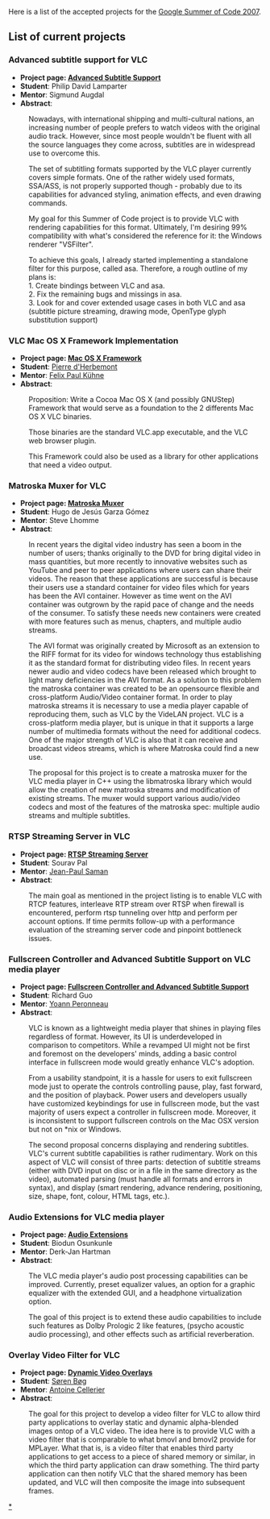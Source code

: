 Here is a list of the accepted projects for the [[SoC 2007|Google Summer of Code 2007]].

== List of current projects ==

=== Advanced subtitle support for VLC ===

* '''Project page: [[SoC 2007 Project Advanced Subtitle Support|Advanced Subtitle Support]]'''
* '''Student''': Philip David Lamparter
* '''Mentor''': Sigmund Augdal
* '''Abstract''':

: Nowadays, with international shipping and multi-cultural nations, an increasing number of people prefers to watch videos with the original audio track. However, since most people wouldn't be fluent with all the source languages they come across, subtitles are in widespread use to overcome this.

: The set of subtitling formats supported by the VLC player currently covers simple formats. One of the rather widely used formats, SSA/ASS, is not properly supported though - probably due to its capabilities for advanced styling, animation effects, and even drawing commands.

: My goal for this Summer of Code project is to provide VLC with rendering capabilities for this format. Ultimately, I'm desiring 99% compatibility with what's considered the reference for it: the Windows renderer "VSFilter".

: To achieve this goals, I already started implementing a standalone filter for this purpose, called asa. Therefore, a rough outline of my plans is:
: 1. Create bindings between VLC and asa.
: 2. Fix the remaining bugs and missings in asa.
: 3. Look for and cover extended usage cases in both VLC and asa (subtitle picture streaming, drawing mode, OpenType glyph substitution support)

=== VLC Mac OS X Framework Implementation ===

* '''Project page: [[SoC 2007 Project Mac OS X Framework|Mac OS X Framework]]'''
* '''Student''': [[User:Pdherbemont|Pierre d'Herbemont]]
* '''Mentor''': [[User:Fkuehne|Felix Paul Kühne]]
* '''Abstract''':

: Proposition: Write a Cocoa Mac OS X (and possibly GNUStep) Framework that would serve as a foundation to the 2 differents Mac OS X VLC binaries.

: Those binaries are the standard VLC.app executable, and the VLC web browser plugin.

: This Framework could also be used as a library for other applications that need a video output.

=== Matroska Muxer for VLC ===

* '''Project page: [[SoC 2007 Project Matroska Muxer|Matroska Muxer]]'''
* '''Student''': Hugo de Jesús Garza Gómez
* '''Mentor''': Steve Lhomme
* '''Abstract''':

: In recent years the digital video industry has seen a boom in the number of users; thanks originally to the DVD for bring digital video in mass quantities, but more recently to innovative websites such as YouTube and peer to peer applications where users can share their videos. The reason that these applications are successful is because their users use a standard container for video files which for years has been the AVI container. However as time went on the AVI container was outgrown by the rapid pace of change and the needs of the consumer. To satisfy these needs new containers were created with more features such as menus, chapters, and multiple audio streams.

: The AVI format was originally created by Microsoft as an extension to the RIFF format for its video for windows technology thus establishing it as the standard format for distributing video files. In recent years newer audio and video codecs have been released which brought to light many deficiencies in the AVI format. As a solution to this problem the matroska container was created to be an opensource flexible and cross-platform Audio/Video container format. In order to play matroska streams it is necessary to use a media player capable of reproducing them, such as VLC by the VideLAN project. VLC is a cross-platform media player, but is unique in that it supports a large number of multimedia formats without the need for additional codecs. One of the major strength of VLC is also that it can receive and broadcast videos streams, which is where Matroska could find a new use.

: The proposal for this project is to create a matroska muxer for the VLC media player in C++ using the libmatroska library which would allow the creation of new matroska streams and modification of existing streams. The muxer would support various audio/video codecs and most of the features of the matroska spec: multiple audio streams and multiple subtitles.

=== RTSP Streaming Server in VLC ===

* '''Project page: [[SoC 2007 Project RTSP Streaming Server|RTSP Streaming Server]]'''
* '''Student''': Sourav Pal
* '''Mentor''': [[User:Jpsaman|Jean-Paul Saman]]
* '''Abstract''':

: The main goal as mentioned in the project listing is to enable VLC with RTCP features, interleave RTP stream over RTSP when firewall is encountered, perform rtsp tunneling over http and perform per account options. If time permits follow-up with a performance evaluation of the streaming server code and pinpoint bottleneck issues.

=== Fullscreen Controller and Advanced Subtitle Support on VLC media player ===

* '''Project page: [[SoC 2007 Project Fullscreen Controller and Advanced Subtitle Support|Fullscreen Controller and Advanced Subtitle Support]]'''
* '''Student''': Richard Guo
* '''Mentor''': [[User:Yoann|Yoann Peronneau]]
* '''Abstract''':

: VLC is known as a lightweight media player that shines in playing files regardless of format. However, its UI is underdeveloped in comparison to competitors. While a revamped UI might not be first and foremost on the developers' minds, adding a basic control interface in fullscreen mode would greatly enhance VLC's adoption.

: From a usability standpoint, it is a hassle for users to exit fullscreen mode just to operate the controls controlling pause, play, fast forward, and the position of playback. Power users and developers usually have customized keybindings for use in fullscreen mode, but the vast majority of users expect a controller in fullscreen mode. Moreover, it is inconsistent to support fullscreen controls on the Mac OSX version but not on *nix or Windows.

: The second proposal concerns displaying and rendering subtitles. VLC's current subtitle capabilities is rather rudimentary. Work on this aspect of VLC will consist of three parts: detection of subtitle streams (either with DVD input on disc or in a file in the same directory as the video), automated parsing (must handle all formats and errors in syntax), and display (smart rendering, advance rendering, positioning, size, shape, font, colour, HTML tags, etc.).

=== Audio Extensions for VLC media player ===

* '''Project page: [[SoC 2007 Project Audio Extensions|Audio Extensions]]'''
* '''Student''': Biodun Osunkunle
* '''Mentor''': Derk-Jan Hartman
* '''Abstract''':

: The VLC media player's audio post processing capabilities can be improved. Currently, preset equalizer values, an option for a graphic equalizer with the extended GUI, and a headphone virtualization option.

: The goal of this project is to extend these audio capabilities to include such features as Dolby Prologic 2 like features, (psycho acoustic audio processing), and other effects such as artificial reverberation.

=== Overlay Video Filter for VLC ===

* '''Project page: [[SoC 2007 Project Dynamic Video Overlays|Dynamic Video Overlays]]'''
* '''Student''': [[User:Avacore|Søren Bøg]]
* '''Mentor''': [[User:Dionoea|Antoine Cellerier]]
* '''Abstract''':

: The goal for this project to develop a video filter for VLC to allow third party applications to overlay static and dynamic alpha-blended images ontop of a VLC video. The idea here is to provide VLC with a video filter that is comparable to what bmovl and bmovl2 provide for MPLayer. What that is, is a video filter that enables third party applications to get access to a piece of shared memory or similar, in which the third party application can draw something. The third party application can then notify VLC that the shared memory has been updated, and VLC will then composite the image into subsequent frames.

{{GSoC}}

[[Category:SoC 2007 Project|*]]